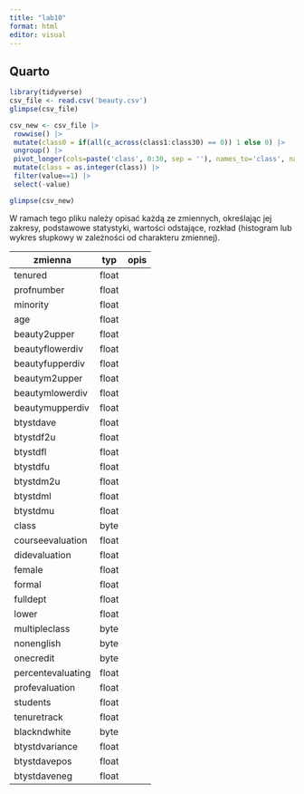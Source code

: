---
title: "lab10"
format: html
editor: visual
---

## Quarto

```{r}
library(tidyverse)
csv_file <- read.csv('beauty.csv')
glimpse(csv_file)

csv_new <- csv_file |> 
 rowwise() |>
 mutate(class0 = if(all(c_across(class1:class30) == 0)) 1 else 0) |> 
 ungroup() |> 
 pivot_longer(cols=paste('class', 0:30, sep = ''), names_to='class', names_prefix='class') |> 
 mutate(class = as.integer(class)) |>
 filter(value==1) |>
 select(-value)

glimpse(csv_new)

```

W ramach tego pliku należy opisać każdą ze zmiennych, określając jej zakresy, podstawowe statystyki, wartości odstające, rozkład (histogram lub wykres słupkowy w zależności od charakteru zmiennej).

| zmienna           | typ   | opis |
|-------------------|-------|------|
| tenured           | float |      |
| profnumber        | float |      |
| minority          | float |      |
| age               | float |      |
| beauty2upper      | float |      |
| beautyflowerdiv   | float |      |
| beautyfupperdiv   | float |      |
| beautym2upper     | float |      |
| beautymlowerdiv   | float |      |
| beautymupperdiv   | float |      |
| btystdave         | float |      |
| btystdf2u         | float |      |
| btystdfl          | float |      |
| btystdfu          | float |      |
| btystdm2u         | float |      |
| btystdml          | float |      |
| btystdmu          | float |      |
| class             | byte  |      |
| courseevaluation  | float |      |
| didevaluation     | float |      |
| female            | float |      |
| formal            | float |      |
| fulldept          | float |      |
| lower             | float |      |
| multipleclass     | byte  |      |
| nonenglish        | byte  |      |
| onecredit         | byte  |      |
| percentevaluating | float |      |
| profevaluation    | float |      |
| students          | float |      |
| tenuretrack       | float |      |
| blackndwhite      | byte  |      |
| btystdvariance    | float |      |
| btystdavepos      | float |      |
| btystdaveneg      | float |      |
